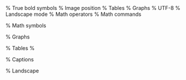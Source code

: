 \usepackage[linesnumbered,ruled,vlined]{algorithm2e}
\usepackage{bm} % True bold symbols
\usepackage{float} % Image position
\usepackage{tabularx} % Tables
\usepackage{tikz} % Graphs
\usepackage[utf8]{inputenc} % UTF-8
\usepackage{lscape} % Landscape mode
\usepackage{booktabs}

% Math operators
\DeclareMathOperator*{\argmax}{\operatorname*{arg\,max}}
\DeclareMathOperator*{\argmin}{\operatorname*{arg\,min}}
\DeclareMathOperator{\evsym}{E}
\newcommand\ev[1]{\evsym\left\langle#1\right\rangle}
\DeclareMathOperator{\vsym}{V}
\newcommand\vv[1]{\vsym\left\langle#1\right\rangle}

% Math commands
\newcommand{\mat}[1]{\bm{#1}}

% Math symbols
\newcommand{\NN}{\mathbb{N}}
\newcommand{\LL}{\mathcal{L}}
\newcommand{\RR}{\mathbb{R}}

% Graphs
\usetikzlibrary{positioning}

% Tables
% \newcolumntype{R}{>{\raggedright\arraybackslash}X}
\newcolumntype{R}{>{\raggedleft\arraybackslash}X}

% Captions
\setlength{\abovecaptionskip}{2pt plus 0pt minus 0pt}
\setlength{\belowcaptionskip }{2pt plus 0pt minus 0pt}

% Landscape
\newcommand{\blandscape}{\begin{landscape}}
\newcommand{\elandscape}{\end{landscape}}
